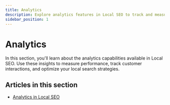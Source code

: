 ```yaml
---
title: Analytics
description: Explore analytics features in Local SEO to track and measure your performance.
sidebar_position: 1
---
```


# Analytics

In this section, you'll learn about the analytics capabilities available in Local SEO. Use these insights to measure performance, track customer interactions, and optimize your local search strategies.

## Articles in this section

- [Analytics in Local SEO](/vendasta-products/local-seo/analytics/analytics-in-local-seo)